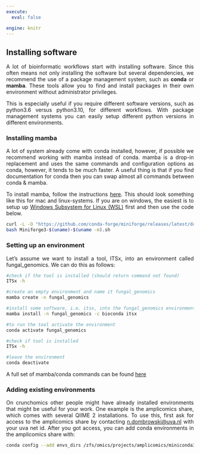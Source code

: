 ---
execute:
  eval: false

engine: knitr
---

<div style="text-align: justify">

## Installing software  

A lot of bioinformatic workflows start with installing software. Since this often means not only installing the software but several dependencies, we recommend the use of a package management system, such as **conda** or **mamba**. These tools allow you to find and install packages in their own environment without administrator privileges. 

This is especially useful if you require different software versions, such as python3.6 versus python3.10, for different workflows. With package management systems you can easily setup different python versions in different environments.

### Installing mamba

A lot of system already come with conda installed, however, if possible we recommend working with mamba instead of conda. mamba is a drop-in replacement and uses the same commands and configuration options as conda, however, it tends to be much faster. A useful thing is that if you find documentation for conda then you can swap almost all commands between conda & mamba.

To install mamba, follow the instructions [here](https://github.com/conda-forge/miniforge). This should look something like this for mac and linux-systems. If you are on windows, the easiest is to setup up [Windows Subsystem for Linux (WSL)](https://learn.microsoft.com/en-us/windows/wsl/basic-commands#install) first and then use the code below.

```{bash}
curl -L -O "https://github.com/conda-forge/miniforge/releases/latest/download/Miniforge3-$(uname)-$(uname -m).sh"
bash Miniforge3-$(uname)-$(uname -m).sh
```


### Setting up an environment

Let's assume we want to install a tool, ITSx, into an environment called fungal_genomics. We can do this as follows:

```{bash}
#check if the tool is installed (should return command not found)
ITSx -h

#create an empty environment and name it fungal_genomics
mamba create -n fungal_genomics

#install some software, i.e. itsx, into the fungal_genomics environment
mamba install -n fungal_genomics -c bioconda itsx

#to run the tool activate the environment
conda activate fungal_genomics

#check if tool is installed
ITSx -h

#leave the environment
conda deactivate
```

A full set of mamba/conda commands can be found [here](https://docs.conda.io/projects/conda/en/latest/commands/index.html.)


### Adding existing environments

On crunchomics other people might have already installed environments that might be useful for your work. One example is the amplicomics share, which comes with several QIIME 2 installations. To use this, first ask for access to the amplicomics share by contacting <n.dombrowski@uva.nl> with your uva net id. After you got access, you can add conda environments in the amplicomics share with:


```{bash}
conda config --add envs_dirs /zfs/omics/projects/amplicomics/miniconda3/envs/
```